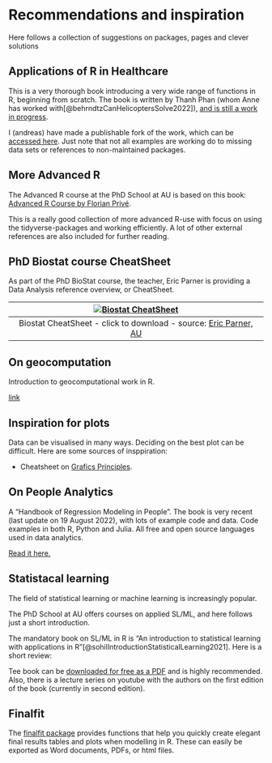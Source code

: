 # Recommendations and inspiration {#recom}

Here follows a collection of suggestions on packages, pages and clever solutions

## Applications of R in Healthcare

This is a very thorough book introducing a very wide range of functions in R, beginning from scratch. The book is written by Thanh Phan (whom Anne has worked with[@behrndtzCanHelicoptersSolve2022]), [and is still a work in progress](https://github.com/GNtem2/HealthcareRbook).

I (andreas) have made a publishable fork of the work, which can be [accessed here](https://agdamsbo.github.io/HealthcareRbook/). Just note that not all examples are working do to missing data sets or references to non-maintained packages.

## More Advanced R

The Advanced R course at the PhD School at AU is based on this book: [Advanced R Course by Florian Privé](https://privefl.github.io/advr38book/index.html).

This is a really good collection of more advanced R-use with focus on using the tidyverse-packages and working efficiently. A lot of other external references are also included for further reading.

## PhD Biostat course CheatSheet

As part of the PhD BioStat course, the teacher, Eric Parner is providing a Data Analysis reference overview, or CheatSheet.

| [![Biostat CheatSheet](img/overview_biostat.jpg)](https://github.com/agdamsbo/neuRo-group/raw/main/resources/overview_biostat.PDF) |
|:--:|
| Biostat CheatSheet - click to download - source: [Eric Parner, AU](https://pure.au.dk/portal/en/persons/erik-thorlund-parner(e20f05d3-5aaf-498a-a0f5-81e42dffcf41).html)|

## On geocomputation

Introduction to geocomputational work in R.

[link](https://geocompr.robinlovelace.net/)

## Inspiration for plots

Data can be visualised in many ways. Deciding on the best plot can be difficult. Here are some sources of insppiration:

*   Cheatsheet on [Grafics Principles](https://github.com/GraphicsPrinciples/CheatSheet/raw/master/NVSCheatSheet.pdf).

## On People Analytics

A "Handbook of Regression Modeling in People". 
The book is very recent (last update on 19 August 2022), with lots of example code and data. Code examples in both R, Python and Julia. All free and open source languages used in data analytics.

[Read it here.](https://peopleanalytics-regression-book.org/gitbook/index.html)

## Statistacal learning

The field of statistical learning or machine learning is increasingly popular.

The PhD School at AU offers courses on applied SL/ML, and here follows just a short introduction.

The mandatory book on SL/ML in R is "An introduction to statistical learning with applications in R"[@sohilIntroductionStatisticalLearning2021]. Here is a short review:

Tee book can be [downloaded for free as a PDF](https://hastie.su.domains/ISLR2/ISLRv2_website.pdf) and is highly recommended. Also, there is a lecture series on youtube with the authors on the first edition of the book (currently in second edition).

## Finalfit

The [finalfit package](https://finalfit.org) provides functions that help you quickly create elegant final results tables and plots when modelling in R. These can easily be exported as Word documents, PDFs, or html files.

